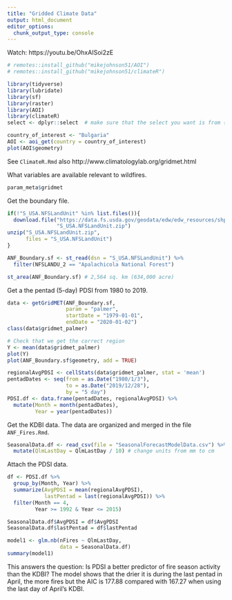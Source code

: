 ```yaml
---
title: "Gridded Climate Data"
output: html_document
editor_options: 
  chunk_output_type: console
---
```


Watch: https://youtu.be/OhxAISoi2zE

```r
# remotes::install_github("mikejohnson51/AOI")
# remotes::install_github("mikejohnson51/climateR")

library(tidyverse)
library(lubridate)
library(sf)
library(raster)
library(AOI)
library(climateR)
select <- dplyr::select  # make sure that the select you want is from {dplyr} (not the one in {raster})
```
```r
country_of_interest <- "Bulgaria"
AOI <- aoi_get(country = country_of_interest)
plot(AOI$geometry)
```

See `ClimateR.Rmd` also http://www.climatologylab.org/gridmet.html

What variables are available relevant to wildfires.
```r
param_meta$gridmet
```

Get the boundary file.
```r
if(!"S_USA.NFSLandUnit" %in% list.files()){
  download.file("https://data.fs.usda.gov/geodata/edw/edw_resources/shp/S_USA.NFSLandUnit.zip",
                "S_USA.NFSLandUnit.zip")
unzip("S_USA.NFSLandUnit.zip",
      files = "S_USA.NFSLandUnit")
}

ANF_Boundary.sf <- st_read(dsn = "S_USA.NFSLandUnit") %>%
  filter(NFSLANDU_2 == "Apalachicola National Forest")

st_area(ANF_Boundary.sf) # 2,564 sq. km (634,000 acre)
```

Get a the pentad (5-day) PDSI from 1980 to 2019.
```r
data <- getGridMET(ANF_Boundary.sf, 
                   param = "palmer", 
                   startDate = "1979-01-01",
                   endDate = "2020-01-02")
class(data$gridmet_palmer)

# Check that we get the correct region
Y <- mean(data$gridmet_palmer)
plot(Y)
plot(ANF_Boundary.sf$geometry, add = TRUE)

regionalAvgPDSI <- cellStats(data$gridmet_palmer, stat = 'mean')
pentadDates <- seq(from = as.Date("1980/1/3"), 
                   to = as.Date("2019/12/28"), 
                   by = "5 day")
PDSI.df <- data.frame(pentadDates, regionalAvgPDSI) %>%
  mutate(Month = month(pentadDates),
         Year = year(pentadDates))
```

Get the KDBI data. The data are organized and merged in the file `ANF_Fires.Rmd`. 
```r
SeasonalData.df <- read_csv(file = "SeasonalForecastModelData.csv") %>%
  mutate(QlmLastDay = QlmLastDay / 10) # change units from mm to cm
```

Attach the PDSI data.
```r
df <- PDSI.df %>%
  group_by(Month, Year) %>%
  summarize(AvgPDSI = mean(regionalAvgPDSI),
            lastPentad = last(regionalAvgPDSI)) %>%
  filter(Month == 4,
         Year >= 1992 & Year <= 2015)

SeasonalData.df$AvgPDSI = df$AvgPDSI
SeasonalData.df$lastPentad = df$lastPentad

model1 <- glm.nb(nFires ~ QlmLastDay,
                 data = SeasonalData.df)
summary(model1)
```

This answers the question: Is PDSI a better predictor of fire season activity than the KDBI? 
The model shows that the drier it is during the last pentad in April, the more fires but the AIC is 177.88 compared with 167.27 when using the last day of April's KDBI. 